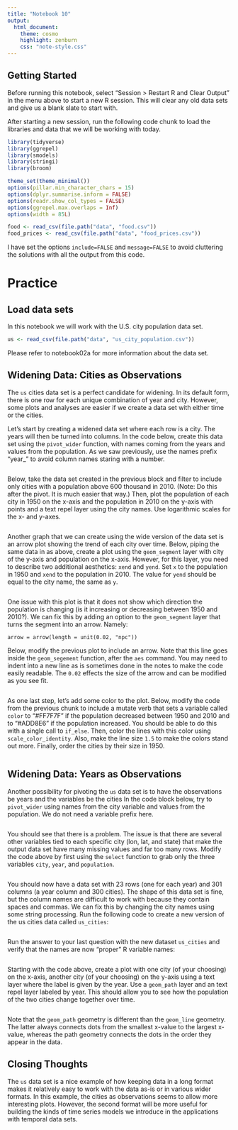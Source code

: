 ```yaml
---
title: "Notebook 10"
output:
  html_document:
    theme: cosmo
    highlight: zenburn
    css: "note-style.css"
---
```


## Getting Started

Before running this notebook, select "Session > Restart R and Clear Output" in
the menu above to start a new R session. This will clear any old data sets and
give us a blank slate to start with.

After starting a new session, run the following code chunk to load the
libraries and data that we will be working with today.

```r
library(tidyverse)
library(ggrepel)
library(smodels)
library(stringi)
library(broom)

theme_set(theme_minimal())
options(pillar.min_character_chars = 15)
options(dplyr.summarise.inform = FALSE)
options(readr.show_col_types = FALSE)
options(ggrepel.max.overlaps = Inf)
options(width = 85L)

food <- read_csv(file.path("data", "food.csv"))
food_prices <- read_csv(file.path("data", "food_prices.csv"))
```

I have set the options `include=FALSE` and `message=FALSE` to avoid cluttering
the solutions with all the output from this code.

# Practice

## Load data sets

In this notebook we will work with the U.S. city population data set.

```r
us <- read_csv(file.path("data", "us_city_population.csv"))
```

Please refer to notebook02a for more information about the data set.

## Widening Data: Cities as Observations

The `us` cities data set is a perfect candidate for widening. In its default
form, there is one row for each unique combination of year and city. However,
some plots and analyses are easier if we create a data set with either time or
the cities.

Let's start by creating a widened data set where each row is a city. The
years will then be turned into columns. In the code below, create this
data set using the `pivot_wider` function, with names coming from the years
and values from the population. As we saw previously, use the names prefix
"year_" to avoid column names staring with a number.

```r

```

Below, take the data set created in the previous block and filter to include
only cities with a population above 600 thousand in 2010. (Note: Do this after
the pivot. It is much easier that way.) Then, plot the population of each city
in 1950 on the x-axis and the population in 2010 on the y-axis with points and
a text repel layer using the city names. Use logarithmic scales for the x- and
y-axes.

```r

```

Another graph that we can create using the wide version of the data set is an
arrow plot showing the trend of each city over time. Below, piping the same
data in as above, create a plot using the `geom_segment` layer with city of
the y-axis and population on the x-axis. However, for this layer, you need to
describe two additional aesthetics: `xend` and `yend`. Set `x` to the
population in 1950 and `xend` to the population in 2010. The value for `yend`
should be equal to the city name, the same as `y`.

```r

```

One issue with this plot is that it does not show which direction the population
is changing (is it increasing or decreasing between 1950 and 2010?). We can fix
this by adding an option to the `geom_segment` layer that turns the segment
into an arrow. Namely:

   `arrow = arrow(length = unit(0.02, "npc"))`

Below, modify the previous plot to include an arrow. Note that this line goes
inside the `geom_segement` function, after the `aes` command. You may need to
indent into a new line as is sometimes done in the notes to make the code easily
readable. The `0.02` effects the size of the arrow and can be modified as you
see fit.

```r

```

As one last step, let's add some color to the plot. Below, modify the code
from the previous chunk to include a mutate verb that sets a variable
called `color` to "#FF7F7F" if the population decreased between 1950 and
2010 and to "#ADD8E6" if the population increased. You should be able to
do this with a single call to `if_else`. Then, color the lines with this
color using `scale_color_identity`. Also, make the line size `1.5` to make
the colors stand out more. Finally, order the cities by their size in 1950.

```r

```

## Widening Data: Years as Observations

Another possibility for pivoting the `us` data set is to have the observations
be years and the variables be the cities In the code block below, try to
`pivot_wider` using names from the city variable and values from the
population. We do not need a variable prefix here.

```r

```

You should see that there is a problem. The issue is that there are several
other variables tied to each specific city (lon, lat, and state) that make
the output data set have many missing values and far too many rows. Modify
the code above by first using the `select` function to grab only the three
variables `city`, `year`, and `population`.

```r

```

You should now have a data set with 23 rows (one for each year) and 301
columns (a year column and 300 cities). The shape of this data set is
fine, but the column names are difficult to work with because they contain
spaces and commas. We can fix this by changing the city names using some
string processing. Run the following code to create a new version of the
us cities data called `us_cities`:

```r

```

Run the answer to your last question with the new dataset `us_cities` and
verify that the names are now "proper" R variable names:

```r

```

Starting with the code above, create a plot with one city (of your choosing) on
the x-axis, another city (of your choosing) on the y-axis using a text layer
where the label is given by the year. Use a `geom_path` layer and an text repel
layer labeled by year. This should allow you to see how the population of the
two cities change together over time.

```r

```

Note that the `geom_path` geometry is different than the `geom_line` geometry.
The latter always connects dots from the smallest x-value to the largest
x-value, whereas the path geometry connects the dots in the order they appear
in the data.

## Closing Thoughts

The `us` data set is a nice example of how keeping data in a long format makes
it relatively easy to work with the data as-is or in various wider formats. In
this example, the cities as observations seems to allow more interesting plots.
However, the second format will be more useful for building the kinds of time
series models we introduce in the applications with temporal data sets.

